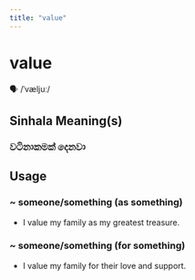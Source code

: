 ```yaml
---
title: "value"
---
```


# value

🗣️ /ˈvæljuː/

## Sinhala Meaning(s)

### වටිනාකමක් දෙනවා

## Usage

### ~ someone/something (as something)

- I value my family as my greatest treasure.


### ~ someone/something (for something)

- I value my family for their love and support.

